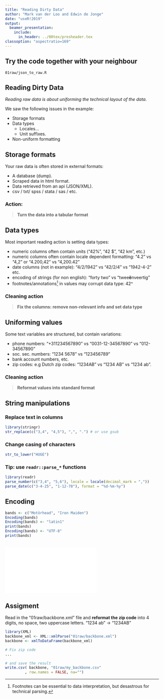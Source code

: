 ```yaml
---
title: "Reading Dirty Data"
author: "Mark van der Loo and Edwin de Jonge"
date: "useR!2019"
output: 
  beamer_presentation:
    include:
      in_header: ../00tex/presheader.tex
classoption: "aspectratio=169"
---
```


## Try the code together with your neighbour

\centering\huge
`01raw/json_to_raw.R`

## Reading Dirty Data

_Reading raw data is about uniforming the technical
layout of the data._

We saw the following issues in the example:

- Storage formats
- Data types
  - Locales...
  - Unit suffixes.
- Non-uniform formatting

## Storage formats

Your raw data is often stored in external formats:

- A database (dump).
- Scraped data in html format.
- Data retrieved from an api (JSON/XML).
- csv / txt/ spss / stata / sas / etc.

### Action:

> **Turn the data into a tabular format**

## Data types

Most important reading action is setting data types:

- numeric columns often contain units ("42%", "42 $", "42 km", etc.)
- numeric columns often contain locale dependent formatting: 
  "4.2" vs "4,2" or "4.200,42" vs "4,200.42"
- date columns (not in example):
  "4/2/1942" vs "42/2/4" vs "1942-4-2" etc.
- encoding of strings (for non english): "forty two" vs "twee**ë**nveertig"
- footnotes/annotations[^42] in values may corrupt data type: 42^

[^42]: Footnotes can be essential to data interpretation, but desastrous for
technical parsing.

### Cleaning action

> **Fix the columns: remove non-relevant info and set data type**

## Uniforming values

Some text variables are structured, but contain variations:

- phone numbers: "+311234567890" vs "0031-12-34567890" vs "012-34567890"
- soc. sec. numbers: "1234 5678" vs "123456789"
- bank account numbers, etc.
- zip codes: e.g Dutch zip codes: "1234AB" vs "1234 AB" vs "1234 ab".  

### Cleaning action

> **Reformat values into standard format**

## String manipulations

### Replace text in columns

```r
library(stringr)
str_replace(c("3,4", "4,5"), ",", ".") # or use gsub
```

### Change casing of characters
```r
str_to_lower("HUGE")
```
### Tip: use `readr::parse_*` functions

```r
library(readr)
parse_number(c("3,4", "5,6"), locale = locale(decimal_mark = ","))
parse_date(c("3-4-25", "1-12-78"), format = "%d-%m-%y")
```


## Encoding

```r
bands <- c("Motörhead", "Iron Maiden")
Encoding(bands)
Encoding(bands) <- "latin1"
print(bands)
Encoding(bands) <- "UTF-8"
print(bands)
```

## 

![](./fig/Encoding2.pdf)

## Assigment

Read in the "01raw/backbone.xml" file and **reformat the zip code** 
into  4 digits, no space, two uppercase letters. "1234 ab" -> "1234AB"


```r
library(XML)
backbone_xml <- XML::xmlParse("01raw/backbone.xml")
backbone <- xmlToDataFrame(backbone_xml)

# Fix zip code
...

# and save the result
write.csv( backbone, "01raw/my_backbone.csv"
         , row.names = FALSE, na="")
```


